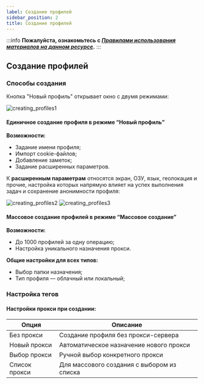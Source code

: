 ```yaml
---
label: Создание профилей
sidebar_position: 2
title: Создание профилей
---
```


:::info **Пожалуйста, ознакомьтесь с [*Правилами использования материалов на данном ресурсе*](../Disclaimer).**
:::  

## **Создание профилей**

### **Способы создания**

Кнопка "Новый профиль" открывает окно с двумя режимами:

![creating_profiles1](..\main_feautures\assets\creating_profiles\creating_profiles1.png)

#### **Единичное создание профиля в режиме “Новый профиль”**

**Возможности:** 

 - Задание имени профиля;
 - Импорт cookie-файлов;
 - Добавление заметок;
 - Задание расширенных параметров.

К **расширенным параметрам** относятся экран, ОЗУ, язык, геолокация и прочие, настройка которых напрямую влияет на успех выполнения задач и сохранение анонимности профиля:

![creating_profiles2](..\main_feautures\assets\creating_profiles\creating_profiles2.png)
![creating_profiles3](..\main_feautures\assets\creating_profiles\creating_profiles3.png)

#### **Массовое создание профилей в режиме “Массовое создание”**

**Возможности:** 
 - До 1000 профилей за одну операцию;
 - Настройка уникального назначения прокси.

**Общие настройки для всех типов:**
 - Выбор папки назначения;
 - Тип профиля — облачный или локальный;

### **Настройка тегов**

#### **Настройки прокси при создании:**

| **Опция** | **Описание** | 
|-------------|-------------|
| Без прокси | Создание профиля без прокси-сервера |
| Новый прокси | Автоматическое назначение нового прокси |
| Выбор прокси | Ручной выбор конкретного прокси |
| Список прокси | Для массового создания с выбором из списка |
